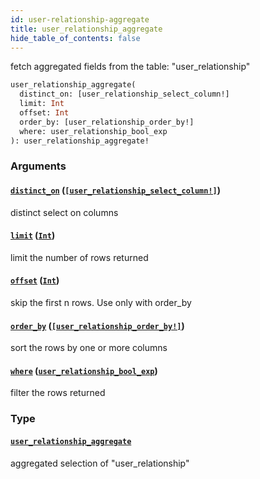 ```yaml
---
id: user-relationship-aggregate
title: user_relationship_aggregate
hide_table_of_contents: false
---
```


fetch aggregated fields from the table: "user_relationship"

```graphql
user_relationship_aggregate(
  distinct_on: [user_relationship_select_column!]
  limit: Int
  offset: Int
  order_by: [user_relationship_order_by!]
  where: user_relationship_bool_exp
): user_relationship_aggregate!
```

### Arguments

#### [`distinct_on`](#) ([`[user_relationship_select_column!]`](/07-graphql/enums/user-relationship-select-column))

distinct select on columns

#### [`limit`](#) ([`Int`](/07-graphql/scalars/int))

limit the number of rows returned

#### [`offset`](#) ([`Int`](/07-graphql/scalars/int))

skip the first n rows. Use only with order_by

#### [`order_by`](#) ([`[user_relationship_order_by!]`](/07-graphql/inputs/user-relationship-order-by))

sort the rows by one or more columns

#### [`where`](#) ([`user_relationship_bool_exp`](/07-graphql/inputs/user-relationship-bool-exp))

filter the rows returned

### Type

#### [`user_relationship_aggregate`](/07-graphql/objects/user-relationship-aggregate)

aggregated selection of "user_relationship"
